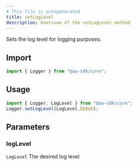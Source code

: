 ```yaml
---
# This file is autogenerated
title: setLogLevel
description: Overview of the setLogLevel method
---
```


Sets the log level for logging purposes.

## Import

```ts
import { Logger } from "@aa-sdk/core";
```

## Usage

```ts
import { Logger, LogLevel } from "@aa-sdk/core";
Logger.setLogLevel(LogLevel.DEBUG);
```

## Parameters

### logLevel

`LogLevel`
The desired log level
